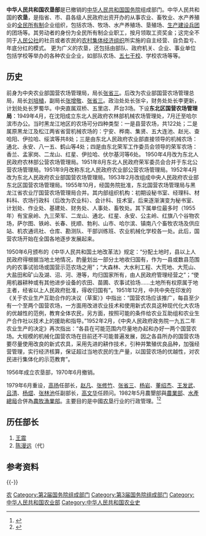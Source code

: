'''中华人民共和国农垦部'''是已撤销的[[中华人民共和国国务院|中华人民共和国国务院]]组成部门。中华人民共和国的'''农垦'''，是指省、市、县各级人民政府出资开办的从事农业、畜牧业、水产养殖业的[[全民所有制|全民所有制]]企业组织，包括农场、牧场、水产养殖场、垦殖场、[[生产建设兵团|生产建设兵团]]的团场等。其劳动者的身份为全民所有制企业职工，按月领取工资奖金；这完全不同于[[人民公社|人民公社]]的社员或者农民的[[农村集体经济组织|农村集体经济组织]]所实施的自主经营、自负盈亏、年底分红的模式。 更为广义的农垦，还包括由部队、政府机关、企业、事业单位包括学校等举办的各种农业企业，如部队农场、[[五七干校|五七干校]]、学校农场等等。
==历史==
前身为中央农业部国营农场管理局，局长[[张省三|张省三]]。后改为农业部国营农场管理总局，局长[[刘培植|刘培植]]，副局长[[张增敬|张增敬]]、[[张省三|张省三]]。政治处处长张伞，财务处处长李更新，计划处处长罗蜀华。中央直属双桥、五里店、芦台3场。下设'''东北区国营农场管理局'''：1949年4月，在沈阳成立东北人民政府农林部机械农场管理处，7月迁至哈尔滨市办公。当时黑龙江地区的农场可分四种类型：一是县营农场，共122处；二是属原黑龙江及松江两省省营机械农场的：宁安、桦南、集贤、五大连池、赵光、查哈阳、伊拉哈、绥滨等共8处；三是由东北人民政府农业部直接领导的机械农场：通北、永安、八一五、鹤山等4处；四是由东北荣军工作委员会领导的荣军农场：香兰、孟家岗、二龙山、红星、伊拉哈、伏尔基河等6处。  1950年4月改为东北人民政府农林部公营农场管理局。1951年8月东北人民政府荣军委员会合并于东北公营农场管理局。1951年9月改称东北人民政府农业部公营农场管理局。1952年4月改为东北人民政府农业部国营农场管理局。1953年2月改组成中央人民政府农业部东北区国营农场管理局。1955年10月，经国务院批准，东北国营农场管理局与黑龙江省农业厅国营农场管理局合并。其内部组织机构：初期设秘书室、经理科、材料科、农场行政科（后改为农业科）、会计科、技术室，后来逐渐演变为秘书室、计划处、作业处、基建处、财务处、人事处、畜牧处。其下属单位最多时（1955年）有宝泉岭、九三荣军、二龙山、通北、红星、永安、公主岭、红旗八个谷物农场，萨尔图、铁岭、长春、抚顺、勃利、山市、哈尔滨、镇南八个畜牧农场及供应站、机农通讯社、仓库、勘测队、干部训练班、农业机械化学校各一处。此后，国营农场开始在全国各地逐步发展起来。

1950年6月颁布的《中华人民共和国土地改革法》规定：“分配土地时，县以上人民政府得根据当地土地情况，酌量划出一部分土地收归国有，作为一县或数县范围内的农事试验场或国营示范农场之用”；“大森林、大水利工程、大荒地、大荒山、大盐田和矿山及湖、沼、河、港等，均归国家所有，由人民政府管理经营之”；“使用机器耕种或有其他进步设备的农田、苗圃、农事试验场……土地所有权原属于地主者，经省以上人民政府批准，得收归国有”。1951年12月，中共中央在印发的《关于农业生产互助合作的决议（草案）》中指出：“国营农场应该推广，每县至少有一个至两个国营农场，一方面用改进农业技术和使用新式农具这种现代化大农场的优越性的范例，教育全体农民，另方面，按照可能的条件给农业互助组和农业生产合作社以技术上的援助和指导。”1952年2月，《中央人民政府政务院一九五二年农业生产的决定》再次指出：“各县在可能范围内尽量地办起和办好一两个国营农场。大规模的机械化国营农场在目前还不可能普遍发展，因之各县所办的国营农场要尽量使用改良的新式农具，采用先进的耕作技术，引种并繁殖优良品种，加强经营管理，实行经济核算，保证超过当地农民的生产量，以国营农场的优越性，对农民进行集体化的示范教育”。

1956年成立农垦部，1970年6月撤销。

1979年6月重设，[[高扬_(1909年)|高扬]]任部长，[[赵凡_(1916年)|赵凡]]、[[张修竹|张修竹]]、[[张省三|张省三]]、[[杨岩_(1919年)|杨岩]]、[[董绍杰|董绍杰]]、[[王发武|王发武]]、[[呂清_(1915年)|吕清]]、[[杨熤|杨熤]]、[[张林池|张林池]]任副部长，[[高文华_(1904年)|高文华]]任顾问。1982年5月農墾部與[[中华人民共和国农业部|農業部]]、[[中华人民共和国水产总局|水產總局]]合併為[[中華人民共和國農牧漁業部|農牧漁業部]]。主要目的是中國[[农垦|农垦]]行业的行政管理。<ref>{{Cite book|title=中华人民共和国国史大辞典|last=张晋藩, 海威, 初尊贤等主编|first=|publisher=黑龙江人民出版社|year=1992|isbn=7-207-02281-6|location=哈尔滨|pages=595}}</ref><ref>{{Cite book|title=中华人民共和国职官志|author=何虎生, 李耀东, 向常福主编|publisher=中国社会出版社|year=2003|isbn=9787800883934|location=北京|pages=}}</ref>

== 历任部长 ==
# [[王震|王震]]
# [[陈漫远|陈漫远]]（代）

== 参考资料 ==
{{reflist}}
{{-}}
{{第2届国务院|组成部门}}
{{第3届国务院|组成部门}}
{{第4届国务院|组成部门}}
{{第5届国务院|组成部门}}

[[Category:国务院已撤销各部|农]]
[[Category:第2届国务院组成部门|Category:第2届国务院组成部门]]
[[Category:第3届国务院组成部门|Category:第3届国务院组成部门]]
[[Category:中华人民共和国农业部|Category:中华人民共和国农业部]]
[[Category:中华人民共和国农业史|Category:中华人民共和国农业史]]
